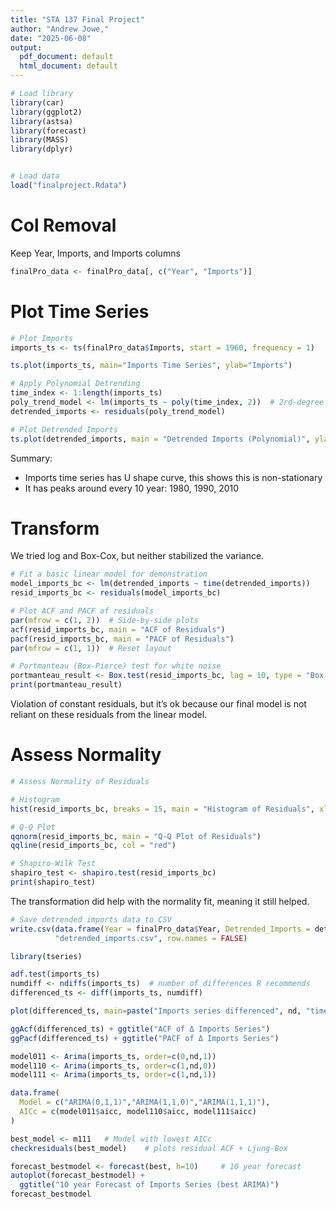 ```yaml
---
title: "STA 137 Final Project"
author: "Andrew Jowe,"
date: "2025-06-08"
output:
  pdf_document: default
  html_document: default
---
```


```r
# Load library
library(car)
library(ggplot2)
library(astsa)
library(forecast)
library(MASS)
library(dplyr)


# Load data
load("finalproject.Rdata")
```

# Col Removal
Keep Year, Imports, and Imports columns
```r
finalPro_data <- finalPro_data[, c("Year", "Imports")]
```

# Plot Time Series
```r
# Plot Imports
imports_ts <- ts(finalPro_data$Imports, start = 1960, frequency = 1)

ts.plot(imports_ts, main="Imports Time Series", ylab="Imports")
```

```r
# Apply Polynomial Detrending
time_index <- 1:length(imports_ts)
poly_trend_model <- lm(imports_ts ~ poly(time_index, 2))  # 2rd-degree polynomial trend
detrended_imports <- residuals(poly_trend_model)

# Plot Detrended Imports
ts.plot(detrended_imports, main = "Detrended Imports (Polynomial)", ylab = "Residuals")
```

Summary:

- Imports time series has U shape curve, this shows this is non-stationary
- It has peaks around every 10 year: 1980, 1990, 2010

# Transform
We tried log and Box-Cox, but neither stabilized the variance.

```r
# Fit a basic linear model for demonstration
model_imports_bc <- lm(detrended_imports ~ time(detrended_imports))
resid_imports_bc <- residuals(model_imports_bc)

# Plot ACF and PACF of residuals
par(mfrow = c(1, 2))  # Side-by-side plots
acf(resid_imports_bc, main = "ACF of Residuals")
pacf(resid_imports_bc, main = "PACF of Residuals")
par(mfrow = c(1, 1))  # Reset layout
```

```r
# Portmanteau (Box-Pierce) test for white noise
portmanteau_result <- Box.test(resid_imports_bc, lag = 10, type = "Box-Pierce")
print(portmanteau_result)
```

Violation of constant residuals, but it's ok because our final model is not reliant on these residuals from the linear model.

# Assess Normality
```r
# Assess Normality of Residuals

# Histogram
hist(resid_imports_bc, breaks = 15, main = "Histogram of Residuals", xlab = "Residuals", col = "lightblue", border = "white")

# Q-Q Plot
qqnorm(resid_imports_bc, main = "Q-Q Plot of Residuals")
qqline(resid_imports_bc, col = "red")

# Shapiro-Wilk Test
shapiro_test <- shapiro.test(resid_imports_bc)
print(shapiro_test)
```

The transformation did help with the normality fit, meaning it still helped.

```r
# Save detrended imports data to CSV
write.csv(data.frame(Year = finalPro_data$Year, Detrended_Imports = detrended_imports),
          "detrended_imports.csv", row.names = FALSE)
```

```r
library(tseries)

adf.test(imports_ts)               
numdiff <- ndiffs(imports_ts)  # number of differences R recommends
differenced_ts <- diff(imports_ts, numdiff)

plot(differenced_ts, main=paste("Imports series differenced", nd, "times"))
```

```r
ggAcf(differenced_ts) + ggtitle("ACF of Δ Imports Series")
ggPacf(differenced_ts) + ggtitle("PACF of Δ Imports Series")
```

```r
model011 <- Arima(imports_ts, order=c(0,nd,1))
model110 <- Arima(imports_ts, order=c(1,nd,0))
model111 <- Arima(imports_ts, order=c(1,nd,1))

data.frame(
  Model = c("ARIMA(0,1,1)","ARIMA(1,1,0)","ARIMA(1,1,1)"),
  AICc = c(model011$aicc, model110$aicc, model111$aicc)
)
```

```r
best_model <- m111   # Model with lowest AICc
checkresiduals(best_model)    # plots residual ACF + Ljung-Box
```

```r
forecast_bestmodel <- forecast(best, h=10)     # 10 year forecast
autoplot(forecast_bestmodel) +
  ggtitle("10 year Forecast of Imports Series (best ARIMA)")
forecast_bestmodel                           
```
